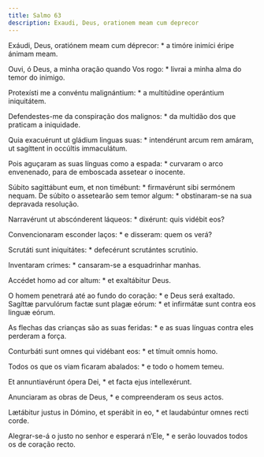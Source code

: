 ```yaml
---
title: Salmo 63
description: Exaudi, Deus, orationem meam cum deprecor
---
```


<div class="side-by-side not-content">

Exáudi, Deus, oratiónem meam cum déprecor: * a timóre inimíci éripe ánimam
    meam.

Ouvi, ó Deus, a minha oração quando Vos rogo: * livrai a minha alma do temor
    do inimigo.

Protexísti me a convéntu malignántium: * a multitúdine operántium
    iniquitátem.

Defendestes-me da conspiração dos malignos: * da multidão dos que praticam a
    iniquidade.

Quia exacuérunt ut gládium linguas suas: * intendérunt arcum rem amáram, ut
    sagíttent in occúltis immaculátum.

Pois aguçaram as suas línguas como a espada: * curvaram o arco envenenado,
    para de emboscada assetear o inocente.

Súbito sagittábunt eum, et non timébunt: * firmavérunt sibi sermónem nequam.
  De súbito o assetearão sem temor algum: * obstinaram-se na sua depravada
    resolução.

Narravérunt ut abscónderent láqueos: * dixérunt: quis vidébit eos?

Convencionaram esconder laços: * e disseram: quem os verá?

Scrutáti sunt iniquitátes: * defecérunt scrutántes scrutínio.

Inventaram crimes: * cansaram-se a esquadrinhar manhas.

Accédet homo ad cor altum: * et exaltábitur Deus.

O homem penetrará até ao fundo do coração: * e Deus será exaltado.
  Sagíttæ parvulórum factæ sunt plagæ eórum: * et infirmátæ sunt contra eos
    linguæ eórum.

As flechas das crianças são as suas feridas: * e as suas línguas contra eles
    perderam a força.

Conturbáti sunt omnes qui vidébant eos: * et tímuit omnis homo.

Todos os que os viam ficaram abalados: * e todo o homem temeu.

Et annuntiavérunt ópera Dei, * et facta ejus intellexérunt.

Anunciaram as obras de Deus, * e compreenderam os seus actos.

Lætábitur justus in Dómino, et sperábit in eo, * et laudabúntur omnes recti
    corde.

Alegrar-se-á o justo no senhor e esperará n’Ele, * e serão louvados todos os
    de coração recto.

</div>
